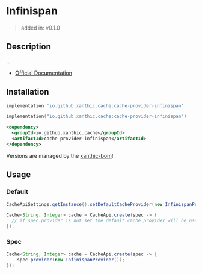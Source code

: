
# Infinispan

> added in: v0.1.0

## Description

...

- [Official Documentation](https://infinispan.org/documentation/)

## Installation

<Tabs groupId="dependency">
<TabItem value="gradle-groovy" label="Gradle - Groovy">

```groovy
implementation 'io.github.xanthic.cache:cache-provider-infinispan'
```

</TabItem>
<TabItem value="gradle-kotlin" label="Gradle - Kotlin DSL">

```kotlin
implementation("io.github.xanthic.cache:cache-provider-infinispan")
```

</TabItem>
<TabItem value="maven" label="Maven">

```xml
<dependency>
  <groupId>io.github.xanthic.cache</groupId>
  <artifactId>cache-provider-infinispan</artifactId>
</dependency>
```

</TabItem>
</Tabs>

<Alert severity="info" variant="outlined">Versions are managed by the <a href="/getting-started/installation">xanthic-bom</a>!</Alert>

## Usage

### Default

```java
CacheApiSettings.getInstance().setDefaultCacheProvider(new InfinispanProvider());

Cache<String, Integer> cache = CacheApi.create(spec -> {
  // if spec.provider is not set the default cache provider will be used
});
```

### Spec

```java
Cache<String, Integer> cache = CacheApi.create(spec -> {
    spec.provider(new InfinispanProvider());
});
```

